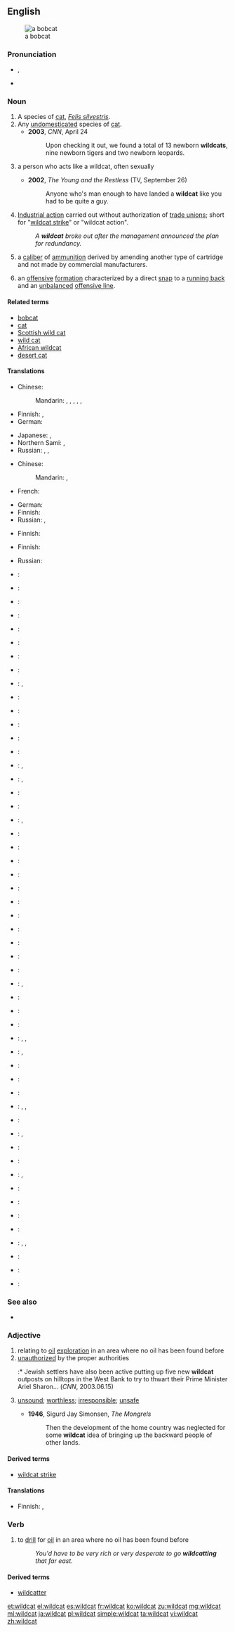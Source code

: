 ==English==
{{wikipedia}}
[[Image:Bobcatonwires.jpg|thumb|a bobcat]]

===Pronunciation===
* {{IPA|/ˈwaɪldˌkæt/}}, {{X-SAMPA|/"waIld%k{t/}}
* {{audio|en-us-wildcat.ogg|Audio (US)}}

===Noun===
{{en-noun|head=[[wild]][[cat]]}}

# A species of [[cat]], ''[[Felis silvestris]]''.
# Any [[undomesticated]] species of [[cat]].
#* '''2003''', ''CNN'', April 24
#*: Upon checking it out, we found a total of 13 newborn '''wildcats''', nine newborn tigers and two newborn leopards.
# {{context|figuratively|lang=en}} a person who acts like a wildcat, often sexually
#* '''2002''', ''The Young and the Restless'' (TV, September 26)
#*: Anyone who's man enough to have landed a '''wildcat''' like you had to be quite a guy.
# [[industrial action|Industrial action]] carried out without authorization of [[trade union|trade unions]]; short for "[[wildcat strike]]" or "wildcat action".
#: ''A '''wildcat''' broke out after the management announced the plan for redundancy.''
# {{context|firearms|lang=en}} a [[caliber]] of [[ammunition]] derived by amending another type of cartridge and not made by commercial manufacturers.
# {{context|American football|lang=en}} an [[offense|offensive]] [[formation]] characterized by a direct [[snap]] to a [[running back]] and an [[unbalanced]] [[offensive line]].

====Related terms====
* [[bobcat]]
* [[cat]]
* [[Scottish wild cat]]
* [[wild cat]]
* [[African wildcat]]
* [[desert cat]]

====Translations====
{{trans-top|''Felis silvestris''}}
* Chinese:
*: Mandarin: {{t|cmn|斑貓|sc=Hani}}, {{t|cmn|斑猫|tr=bānmāo|sc=Hani}}, {{t|cmn|野貓|sc=Hani}}, {{t|cmn|野猫|tr=yěmāo|sc=Hani}}, {{t|cmn|山貓|sc=Hani}}, {{t|cmn|山猫|tr=shānmāo|sc=Hani}}
* Finnish: {{t-|fi|villikissa}}, {{t-|fi|metsäkissa}}
* German: {{t+|de|Wildkatze|f}}
{{trans-mid}}
* Japanese: {{t-|ja|ヤマネコ|tr=yamaneko|sc=Jpan}}, {{t-|ja|山猫|tr=やまねこ, yamaneko|sc=Jpan}}
* Northern Sami: {{tø|se|vildabussá}}, {{tø|se|meahccebussá}}
* Russian: {{t-|ru|лесная кошка|f|tr=lesnája kóška|sc=Cyrl}}, {{t-|ru|лесной кот|m|tr=lesnój kot|sc=Cyrl}}, {{t-|ru|дикая кошка|f|tr=díkaja kóška|sc=Cyrl}}
{{trans-bottom}}

{{trans-top|undomesticated cat}}
* Chinese:
*: Mandarin: {{t|cmn|野貓|sc=Hani}}, {{t|cmn|野猫|tr=yěmāo|sc=Hani}}
* French: {{t+|fr|chat sauvage|m}}
{{trans-mid}}
* German: {{t+|de|Wildkatze|f}}
* Finnish: {{t-|fi|villikissa}}
* Russian: {{t-|ru|дикая кошка|f|tr=díkaja kóška|sc=Cyrl}}, {{t-|ru|дикий кот|m|tr=díkij kot|sc=Cyrl}} {{qualifier|male}}
{{trans-bottom}}

{{trans-top|person who acts like a wildcat}}
* Finnish: {{t-|fi|villikissa}}
{{trans-mid}}
{{trans-bottom}}

{{trans-top|unauthorized industrial action}}
* Finnish: {{t+|fi|korpilakko}}
{{trans-mid}}
* Russian: {{t+|ru|скважина|f|tr=svážina|sc=Cyrl}} {{qualifier|пробурённая науга́д - no exact term exists}}
{{trans-bottom}}

{{ttbc-top|bobcat}}<!-- ??? -->
* {{ttbc|sq}}: {{t-|sq|macja e egër}}
* {{ttbc|eu}}: {{t-|eu|basakatu}}
* {{ttbc|be}}: {{t-|be|кошка лясная|sc=Cyrl}}
* {{ttbc|br}}: {{t-|br|kazh gouez}}
* {{ttbc|bg}}: {{t-|bg|дива котка|tr=[[diva kotka]]|sc=Cyrl}}
* {{ttbc|ca}}: {{t-|ca|gat salvatge}}
* {{ttbc|cs}}: {{t-|cs|kočka divoká}}
* {{ttbc|da}}: {{t-|da|vildkat}}
* {{ttbc|nl}}: {{t-|nl|wilde kat|f}}, {{t-|nl|wilde staking}}
* {{ttbc|eo}}: {{t-|eo|sovaĝa kato}}
* {{ttbc|et}}: {{t-|et|metskass}}
* {{ttbc|fo}}: {{t-|fo|villkøttur}}
* {{ttbc|fr}}: {{t+|fr|chat sauvage|m}}
* {{ttbc|fur}}: {{tø|fur|gjat salvadi}}
* {{ttbc|gl}}: {{t-|gl|gato bravo}}, {{t-|gl|gato montés}}
* {{ttbc|el}}: {{t+|el|αγριόγατα|f|tr=agriógata|sc=Grek}}, {{t+|el|αίλουρος|m|tr=aílouros|sc=Grek}}
* {{ttbc|hop}}: {{tø|hop|toho}}
* {{ttbc|hu}}: {{t+|hu|vadmacska}}
* {{ttbc|is}}: {{t+|is|villiköttur}}, {{t-|is|skógarköttur}}
* {{ttbc|id}}: {{t-|id|kucing liar}}
* {{ttbc|ga}}: {{t-|ga|cat fiáin eorpach}}
* {{ttbc|it}}: {{t-|it|gatto selvatico|m}}
* {{ttbc|ko}}: {{t+|ko|살쾡이|sc=Hang}}
* {{ttbc|lld}}: {{tø|lld|giat salvare}}
* {{ttbc|lv}}: {{t-|lv|karstgalvis?}}
{{trans-mid}}
* {{ttbc|lt}}: {{t-|lt|miškinė katė}}
* {{ttbc|dsb}}: {{tø|dsb|źiwa kocka}}
* {{ttbc|mk}}: {{t-|mk|дива мачка|tr=[[diva mačka]]|sc=Cyrl}}
* {{ttbc|mt}}: {{t-|mt|qattus salvaġġ}}
* {{ttbc|mrc}}: {{tø|mrc|mipukwimisish}}
* {{ttbc|no}}: {{t-|no|villkatt}}, {{t-|no|skogkatt}}
* {{ttbc|ood}}: {{tø|ood|mawith}}
* {{ttbc|oc}}: {{t-|oc|cat salvatge}}
* {{ttbc|pl}}: {{t+|pl|żbik}}
* {{ttbc|pt}}: {{t-|pt|gato-bravo|m}}, {{t-|pt|gato-selvagem|m}}, {{t-|pt|gato-montês|m}}
* {{ttbc|rom}}: {{tø|rom|divlio-murtano|m}}, {{tø|rom|divlio-mutsa|f}}
* {{ttbc|ro}}: {{t+|ro|pisică sălbatică}}
* {{ttbc|rm}}: {{t-|rm|giat selvadi}}
* {{ttbc|ru}}: {{t-|ru|кошка лесная|tr=koška lesnaja|sc=Cyrl}}
* {{ttbc|sc}}: {{t-|sc|gattu areste}}, {{t-|sc|gattu aresti}}, {{t-|sc|battu areste}}
* {{ttbc|gd}}: {{t-|gd|cat fiadhaich}}
* {{ttbc|sh}}: {{t-|sh|дивља мачка|sc=Cyrl}}, {{t-|sh|divlja mačka}}
* {{ttbc|sk}}: {{t-|sk|mačka divá}}
* {{ttbc|sl}}: {{t+|sl|divja mačka}}
* {{ttbc|es}}: {{t+|es|gato montés|m}}, {{t-|es|gato silvestre|m}}
* {{ttbc|sv}}: {{t-|sv|vildkatt|c}}
* {{ttbc|tr}}: {{t+|tr|yaban kedisi}}
* {{ttbc|uk}}: {{t-|uk|кіт лісовий|tr=[[kit lisovij]]|sc=Cyrl}}
* {{ttbc|hsb}}: {{t-|hsb|dźiwja kóčka}}
* {{ttbc|vo}}: {{qualifier|male or female}} {{t-|vo|natädakat}}, {{qualifier|male}} {{t-|vo|natädahikat}}, {{qualifier|female}} {{t-|vo|natädajikat}}
* {{ttbc|cy}}: {{t-|cy|cath wyllt}}
* {{ttbc|fy}}: {{t-|fy|wylde kat}}
* {{ttbc|wo}}: {{t+|wo|siiru|alt=siiru si}}
{{trans-bottom}}

===See also===
* {{projectlink|pedia|Wildcat formation}}

===Adjective===
{{en-adj|-}}

# relating to [[oil]] [[exploration]] in an area where no oil has been found before
# [[unauthorized]] by the proper authorities
#:* Jewish settlers have also been active putting up five new '''wildcat''' outposts on hilltops in the West Bank to try to thwart their Prime Minister Ariel Sharon... (''CNN'', 2003.06.15)
# {{context|dated|lang=en}} [[unsound]]; [[worthless]]; [[irresponsible]]; [[unsafe]] <!--Webster 1913: "said to have been originally applied to the notes of an insolvent bank in Michigan upon which there was the figure of a panther" -->
#* '''1946''', Sigurd Jay Simonsen, ''The Mongrels''
#*: Then the development of the home country was neglected for some '''wildcat''' idea of bringing up the backward people of other lands.

====Derived terms====
* [[wildcat strike]]

====Translations====
{{trans-top|relating to oil exploration}}
{{trans-mid}}
{{trans-bottom}}

{{trans-top|unauthorized by the proper authorities}}
* Finnish: {{t+|fi|villi}}, {{t+|fi|luvaton}}
{{trans-mid}}
{{trans-bottom}}

===Verb===
{{en-verb|wildcat|t|ing}}

# to [[drill]] for [[oil]] in an area where no oil has been found before
#: ''You'd have to be very rich or very desperate to go '''wildcatting''' that far east.''

====Derived terms====
* [[wildcatter]]

[[et:wildcat]]
[[el:wildcat]]
[[es:wildcat]]
[[fr:wildcat]]
[[ko:wildcat]]
[[zu:wildcat]]
[[mg:wildcat]]
[[ml:wildcat]]
[[ja:wildcat]]
[[pl:wildcat]]
[[simple:wildcat]]
[[ta:wildcat]]
[[vi:wildcat]]
[[zh:wildcat]]